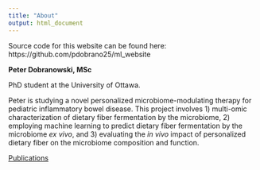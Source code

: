 ```yaml
---
title: "About"
output: html_document
---
```


Source code for this website can be found here: https://github.com/pdobrano25/ml_website


**Peter Dobranowski, MSc**

PhD student at the University of Ottawa.

Peter is studying a novel personalized microbiome-modulating therapy for pediatric inflammatory bowel disease. This project involves 1) multi-omic characterization of dietary fiber fermentation by the microbiome, 2) employing machine learning to predict dietary fiber fermentation by the microbiome *ex vivo*, and 3) evaluating the *in vivo* impact of personalized dietary fiber on the microbiome composition and function.

[Publications](https://scholar.google.com/citations?user=-_KGEHUAAAAJ&hl=en)

